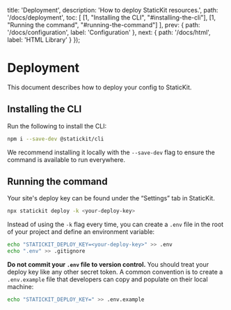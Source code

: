 
  title: 'Deployment',
  description: 'How to deploy StaticKit resources.',
  path: '/docs/deployment',
  toc: [
    [1, "Installing the CLI", "#installing-the-cli"],
    [1, "Running the command", "#running-the-command"]
  ],
  prev: {
    path: '/docs/configuration',
    label: 'Configuration'
  },
  next: {
    path: '/docs/html',
    label: 'HTML Library'
  }
});

# Deployment

This document describes how to deploy your config to StaticKit.

## Installing the CLI

Run the following to install the CLI:

```bash
npm i --save-dev @statickit/cli
```

We recommend installing it locally with the `--save-dev` flag to ensure the command is available to run everywhere.

## Running the command

Your site's deploy key can be found under the &ldquo;Settings&rdquo; tab in StaticKit.

```bash
npx statickit deploy -k <your-deploy-key>
```

Instead of using the `-k` flag every time, you can create a `.env` file in the root of your project and define an environment variable:

```bash
echo "STATICKIT_DEPLOY_KEY=<your-deploy-key>" >> .env
echo ".env" >> .gitignore
```

**Do not commit your `.env` file to version control.** You should treat your deploy key like any other secret token. A common convention is to create a `.env.example` file that developers can copy and populate on their local machine:

```bash
echo "STATICKIT_DEPLOY_KEY=" >> .env.example
```
